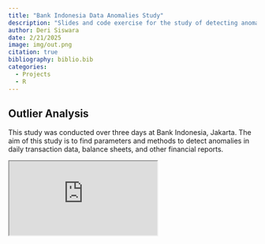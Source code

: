 ```yaml
---
title: "Bank Indonesia Data Anomalies Study"
description: "Slides and code exercise for the study of detecting anomalies in Bank Indonesia data using statistical approaches"
author: Deri Siswara
date: 2/21/2025 
image: img/out.png
citation: true
bibliography: biblio.bib
categories:
  - Projects
  - R
---
```


## Outlier Analysis

This study was conducted over three days at Bank Indonesia, Jakarta. The aim of this study is to find parameters and methods to detect anomalies in daily transaction data, balance sheets, and other financial reports.

<iframe class="slides" src="https://derisiswara.quarto.pub/outliers_bi/#/title-slide"></iframe>